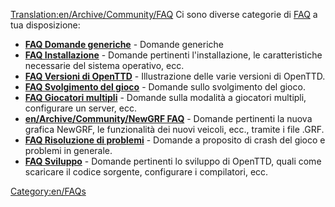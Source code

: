 [[Translation:en/Archive/Community/FAQ]]
{{it/Indice dei contenuti}}
Ci sono diverse categorie di [http://www.wikipedia.org/wiki/FAQ FAQ] a tua disposizione:

*'''[[en/Manual/FAQ general questions|FAQ Domande generiche]]''' - Domande generiche
*'''[[en/Archive/Manual/Installation FAQ|FAQ Installazione]]''' - Domande pertinenti l'installazione, le caratteristiche necessarie del sistema operativo, ecc.
*'''[[en/Archive/Community/FAQ OpenTTD versions|FAQ Versioni di OpenTTD]]''' - Illustrazione delle varie versioni di OpenTTD.
*'''[[en/Manual/FAQ gameplay|FAQ Svolgimento del gioco]]''' - Domande sullo svolgimento del gioco.
*'''[[en/Manual/FAQ multiplayer|FAQ Giocatori multipli]]''' - Domande sulla modalità a giocatori multipli, configurare un server, ecc.
*'''[[en/Archive/Community/NewGRF FAQ]]''' - Domande pertinenti la nuova grafica NewGRF, le funzionalità dei nuovi veicoli, ecc., tramite i file .GRF.
*'''[[en/Archive/Community/FAQ troubleshooting|FAQ Risoluzione di problemi]]''' - Domande a proposito di crash del gioco e problemi in generale.
*'''[[en/Development/FAQ development|FAQ Sviluppo]]''' - Domande pertinenti lo sviluppo di OpenTTD, quali come scaricare il codice sorgente, configurare i compilatori, ecc.

[[Category:en/FAQs]]